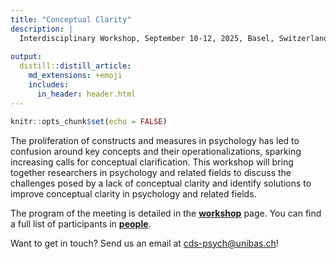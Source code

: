 ```yaml
---
title: "Conceptual Clarity"
description: |
  Interdisciplinary Workshop, September 10-12, 2025, Basel, Switzerland. 
  
output: 
  distill::distill_article:
    md_extensions: +emoji
    includes:
      in_header: header.html
---
```


```r
knitr::opts_chunk$set(echo = FALSE)

```

The proliferation of constructs and measures in psychology has led to confusion around key concepts and their operationalizations, sparking increasing calls for conceptual clarification. This workshop will bring together researchers in psychology and related fields to discuss the challenges posed by a lack of conceptual clarity and identify solutions to improve conceptual clarity in psychology and related fields.

The program of the meeting is detailed in the **[workshop](workshop.html)** page. You can find a full list of participants in **[people](people.html)**.

<aside>
Want to get in touch? Send us an email at [cds-psych@unibas.ch](mailto:cds-psych@unibas.ch)!
</aside>
